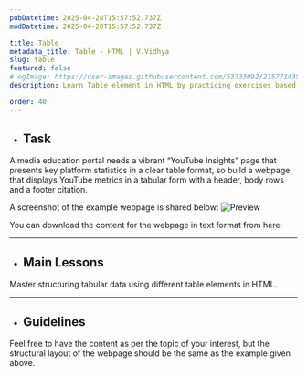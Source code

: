 ```yaml
---
pubDatetime: 2025-04-28T15:57:52.737Z
modDatetime: 2025-04-28T15:57:52.737Z

title: Table
metadata_title: Table - HTML | V.Vidhya
slug: table
featured: false
# ogImage: https://user-images.githubusercontent.com/53733092/215771435-25408246-2309-4f8b-a781-1f3d93bdf0ec.png
description: Learn Table element in HTML by practicing exercises based on real-world scenarios with V.Vidhya.

order: 40
---
```



- ## Task

A media education portal needs a vibrant “YouTube Insights” page that presents key platform statistics in a clear table format, 
so build a webpage that displays YouTube metrics in a tabular form with a header, body rows and a footer citation.

A screenshot of the example webpage is shared below:
![Preview](@/assets/courses/programming/webdev/html/exercises/table/1.png)

<div class="w-full mt-10"></div>

<div class="flex flex-col lg:flex-row lg:gap-3 justify-center items-start lg:justify-start lg:items-center">
    <p class="!my-2.5 lg:!my-5">You can download the content for the webpage in text format from here:</p> 
    <FileDownload fileSrc={FileSrc} fileName="content.txt" />
</div>

<div class="w-full mb-12"></div>

---

- ## Main Lessons

Master structuring tabular data using different table elements in HTML.

---

- ## Guidelines

Feel free to have the content as per the topic of your interest, but the structural layout of the webpage should be the same as the example given above.